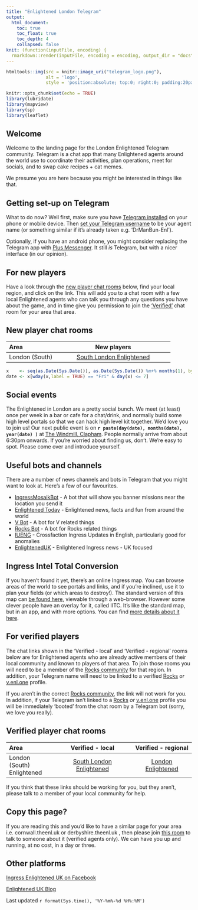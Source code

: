 ```yaml
---
title: "Enlightened London Telegram"
output:
  html_document:
    toc: true
    toc_float: true
    toc_depth: 4
    collapsed: false
knit: (function(inputFile, encoding) {
  rmarkdown::render(inputFile, encoding = encoding, output_dir = "docs", output_file ="index.html") }) 
---
```


```r
htmltools::img(src = knitr::image_uri("telegram_logo.png"), 
               alt = 'logo', 
               style = 'position:absolute; top:0; right:0; padding:20px;')
```

```r
knitr::opts_chunk$set(echo = TRUE)
library(lubridate)
library(mapview)
library(sp)
library(leaflet)
```

## Welcome {#welcome}
Welcome to the landing page for the London Enlightened Telegram community. Telegram is a chat app that many Enlightened agents around the world use to coordinate their activities, plan operations, meet for socials, and to swap cake recipes + cat memes.

We presume you are here because you might be interested in things like that.

## Getting set-up on Telegram {#telegramsetup}
What to do now?  Well first, make sure you have [Telegram installed](https://telegram.org/) on your phone or mobile device. Then [set your Telegram username](https://telegram.org/blog/usernames-and-secret-chats-v2) to be your agent name (or something similar if it's already taken e.g. 'DrManBun-Enl').

Optionally, if you have an android phone, you might consider replacing the Telegram app with [Plus Messenger](https://play.google.com/store/apps/details?id=org.telegram.plus). It still *is* Telegram, but with a nicer interface (in our opinion).

## For new players {#newplayers}
Have a look through the [new player chat rooms](#newplayerchatrooms) below, find your local region, and click on the link. This will add you to a chat room with a few local Enlightened agents who can talk you through any questions you have about the game, and in time give you permission to join the ['Verified'](#verifiedplayers) chat room for your area that area.


## New player chat rooms {#newplayerchatrooms}
|  Area              |  New players                                |
|:-------------------|:-------------------------------------------:|
| London (South)     | [South London Enlightened](https://t.me/joinchat/CLM_hEYFlIjFAbVwz3UtAQ)  |

```r
x    <- seq(as.Date(Sys.Date()), as.Date(Sys.Date()) %m+% months(1), by="1 day")
date <- x[wday(x,label = TRUE) == "Fri" & day(x) <= 7]
```

## Social events
The Enlightened in London are a pretty social bunch. We meet (at least) once per week in a bar or cafe for a chat/drink, and normally build some high level portals so that we can hack high level kit together. We'd love you to join us! Our next public event is on **`r paste(day(date), months(date), year(date) )`** at [The Windmill, Clapham](https://plus.google.com/events/cgjvotivdppot2t0b9ht18arja4). People normally arrive from about 6:30pm onwards. If you're worried about finding us, don't. We're easy to spot. Please come over and introduce yourself.

## Useful bots and channels
There are a number of news channels and bots in Telegram that you might want to look at. Here's a few of our favourites.

* [IngressMosaikBot](https://telegram.me/IngressMosaikBot) - A bot that will show you banner missions near the location you send it
* [Enlightened Today](https://telegram.me/IEToday) - Enlightened news, facts and fun from around the world
* [V Bot](https://telegram.me/vtgadminbot) - A bot for V related things
* [Rocks Bot](https://telegram.me/RocksBot) - A bot for Rocks related things
* [IUENG](https://t.me/IUENG) - Crossfaction Ingress Updates in English, particularly good for anomalies
* [EnlightenedUK](https://t.me/enlightenedUK) - Enlightened Ingress news - UK focused

## Ingress Intel Total Conversion
If you haven't found it yet, there's an online Ingress map. You can browse areas of the world to see portals and links, and if you're inclined, use it to plan your fields (or which areas to destroy!). The standard version of this map can [be found here](https://ingress.com/intel), viewable through a web-browser. However some clever people have an overlay for it, called IITC. It's like the standard map, but in an app, and with more options. You can find [more details about it here](https://iitc.me/).

## For verified players {#verifiedplayers}
The chat links shown in the 'Verified - local' and 'Verified - regional' rooms below are for Enlightened agents who are already active members of their local community and known to players of that area. To join those rooms you will need to be a member of the [Rocks community](https://enlightened.rocks/comm/) for that region. In addition, your Telegram name will need to be linked to a verified [Rocks](https://enlightened.rocks/me) *or* [v.enl.one](https://v.enl.one/profile/edit) profile.

If you aren't in the correct [Rocks community](https://enlightened.rocks/comm/), the link will not work for you. In addition, if your Telegram isn't linked to a [Rocks](https://enlightened.rocks/me) *or* [v.enl.one](https://v.enl.one/profile/edit) profile you will be immediately 'booted' from the chat room by a Telegram bot (sorry, we love you really).

## Verified player chat rooms {#newplayerchatrooms}
|  Area                      | Verified - local                             | Verified - regional               |
|:---------------------------|:--------------------------------------------:|:---------------------------------:|
| London (South) Enlightened | [South London Enlightened](https://t.me/joinchat/CLM_hESoOFMBuCLORpF1fQ)              | [London Enlightened](https://t.me/joinchat/CLM_hEVRM45ilbqNzg-7nw)      |

If you think that these links should be working for you, but they aren't, please talk to a member of your local community for help.

## Copy this page? {#addingrooms}
If you are reading this and you'd like to have a similar page for your area i.e. cornwall.theenl.uk or derbyshire.theenl.uk , then please join [this room](https://t.me/joinchat/CLM_hE_wtGS5NZ8N_iKm_g) to talk to someone about it (verified agents only). We can have you up and running, at no cost, in a day or three.

## Other platforms
[Ingress Enlightened UK on Facebook](https://www.facebook.com/EnlightenedUK/)

[Enlightened UK Blog](https://enlighteneduk.blog/)

Last updated `r format(Sys.time(), '%Y-%m%-%d %H%:%M')`